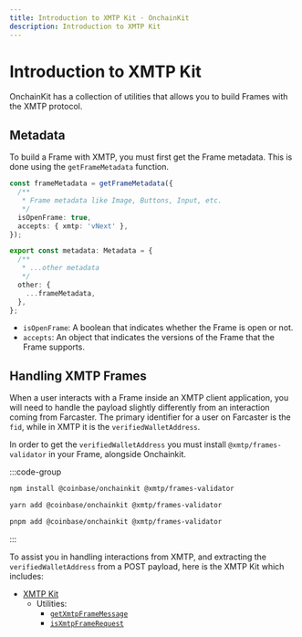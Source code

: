 ```yaml
---
title: Introduction to XMTP Kit · OnchainKit
description: Introduction to XMTP Kit
---
```


# Introduction to XMTP Kit

OnchainKit has a collection of utilities that allows you to build Frames with the XMTP protocol.

## Metadata

To build a Frame with XMTP, you must first get the Frame metadata. This is done using the `getFrameMetadata` function.

```ts
const frameMetadata = getFrameMetadata({
  /**
   * Frame metadata like Image, Buttons, Input, etc.
   */
  isOpenFrame: true,
  accepts: { xmtp: 'vNext' },
});

export const metadata: Metadata = {
  /**
   * ...other metadata
   */
  other: {
    ...frameMetadata,
  },
};
```
- `isOpenFrame`: A boolean that indicates whether the Frame is open or not.
- `accepts`: An object that indicates the versions of the Frame that the Frame supports.

## Handling XMTP Frames


When a user interacts with a Frame inside an XMTP client application, you will need to handle the payload slightly differently from an interaction coming from Farcaster. The primary identifier for a user on Farcaster is the `fid`, while in XMTP it is the `verifiedWalletAddress`.

In order to get the `verifiedWalletAddress` you must install `@xmtp/frames-validator` in your Frame, alongside Onchainkit.

:::code-group

```bash [npm]
npm install @coinbase/onchainkit @xmtp/frames-validator
```

```bash [yarn]
yarn add @coinbase/onchainkit @xmtp/frames-validator
```

```bash [pnpm]
pnpm add @coinbase/onchainkit @xmtp/frames-validator
```

:::

To assist you in handling interactions from XMTP, and extracting the `verifiedWalletAddress` from a POST payload, here is the XMTP Kit which includes:

- [XMTP Kit](/xmtp/introduction)
  - Utilities:
    - [`getXmtpFrameMessage`](/xmtp/get-xmtp-frame-message)
    - [`isXmtpFrameRequest`](/xmtp/is-xmtp-frame-request)